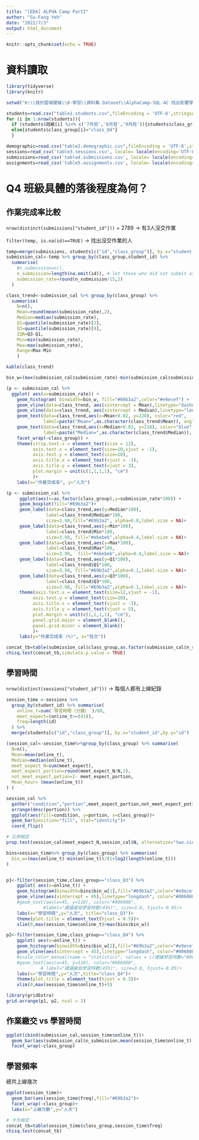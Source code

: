 ---
title: "[EDA] ALPHA Camp PartI"
author: "Su-Fang Yeh"
date: "2022/7/3"
output: html_document
---

```{r setup, include=FALSE}
knitr::opts_chunk$set(echo = TRUE)
```

# 資料讀取

```{r,message=FALSE}
library(tidyverse)
library(knitr)

setwd("H:\\我的雲端硬碟\\0-學習\\資料集 Dataset\\AlphaCamp-SQL-AC 找出影響學習投入的原因")

students=read.csv("table1.students.csv",fileEncoding = 'UTF-8',stringsAsFactors = T)
for (i in 1:nrow(students)){
  if (students$班級[i] %in% c('7月班','8月班','9月班')){students$class_group[i]="class_Q3"}
  else{students$class_group[i]="class_Q4"}
  }

demographic=read.csv("table2.demographic.csv",fileEncoding = 'UTF-8',stringsAsFactors = T)
sessions=read_csv('table3.sessions.csv', locale= locale(encoding='UTF-8'))
submissions=read_csv('table4.submissions.csv', locale= locale(encoding='UTF-8'))
assignments=read_csv('table5.assignments.csv', locale= locale(encoding='UTF-8'))
```

# Q4 班級具體的落後程度為何？

## 作業完成率比較

`nrow(distinct(submissions["student_id"]))` = 2789 -> 有3人沒交作業

`filter(temp, is.na(id)==TRUE)` -> 找出沒交作業的人

```{r, message=FALSE}
temp=merge(submissions, students[c("id","class_group")], by.x="student_id",by.y="id", all.y=TRUE)
submission_cal<-temp %>% group_by(class_group,student_id) %>%
  summarise(
    #n_submission=n(),
    n_submission=length(na.omit(id)), # let those who did not submit as 0
    submission_rate=round(n_submission/15,2)
  )

class_trend<-submission_cal %>% group_by(class_group) %>%
  summarise(
    N=n(),
    Mean=round(mean(submission_rate),2),
    Median=median(submission_rate),
    Q1=quantile(submission_rate)[2],
    Q3=quantile(submission_rate)[4],
    IQR=Q3-Q1,
    Min=min(submission_rate),
    Max=max(submission_rate),
    Range=Max-Min
    )

kable(class_trend)

```
```{r, message=FALSE}
bin_w=(max(submission_cal$submission_rate)-min(submission_cal$submission_rate))/(1+log2(length(submission_cal$submission_rate)))

(p <- submission_cal %>%
  ggplot( aes(x=submission_rate)) +
    geom_histogram( binwidth=bin_w, fill="#69b3a2",color="#e9ecef") +
    geom_vline(data=class_trend, aes(xintercept = Mean),linetype="dashed", color="red")+
    geom_vline(data=class_trend, aes(xintercept = Median),linetype="longdash",color="blue")+
    geom_text(data=class_trend,aes(x=Mean+0.02, y=220), color="red",
              label=paste("Mean=",as.character(class_trend$Mean)), angle=270, size=3.98)+
    geom_text(data=class_trend,aes(x=Median+0.02, y=218), color="blue",
              label=paste("Median=",as.character(class_trend$Median)), angle=270, size=3.98)+
    facet_wrap(~class_group)) +
    theme(strip.text.x = element_text(size = 12),
          axis.text.x = element_text(size=10,vjust = -1),
          axis.text.y = element_text(size=10),
          axis.title.x = element_text(vjust = -3),
          axis.title.y = element_text(vjust = 3),
          plot.margin = unit(c(1,1,1,1), "cm")
          )+
    labs(x="作業完成率", y="人次")

```
```{r, message=FALSE}
(p <- submission_cal %>%
     ggplot(aes(x=as.factor(class_group),y=submission_rate*100)) +
     geom_boxplot(fill="#69b3a2")+
     geom_label(data=class_trend,aes(y=Median*100),
               label=class_trend$Median*100,
               size=3.98,fill="#69b3a2", alpha=0.8,label.size = NA)+
     geom_label(data=class_trend,aes(y=Min*100),
               label=class_trend$Min*100,
               size=3.98, fill="#ebebeb",alpha=0.4,label.size = NA)+
     geom_label(data=class_trend,aes(y=Max*100),
               label=class_trend$Max*100,
               size=3.98,  fill="#ebebeb",alpha=0.4,label.size = NA)+
     geom_label(data=class_trend,aes(y=Q1*100),
               label=class_trend$Q1*100,
               size=3.98, fill="#69b3a2",alpha=0.1,label.size = NA)+
     geom_label(data=class_trend,aes(y=Q3*100),
               label=class_trend$Q3*100,
               size=3.98, fill="#69b3a2",alpha=0.1,label.size = NA)+
     theme(axis.text.x = element_text(size=12,vjust = -1),
          axis.text.y = element_text(size=10),
          axis.title.x = element_text(vjust = -3),
          axis.title.y = element_text(vjust = 5),
          plot.margin = unit(c(1,1,1,1), "cm"),
          panel.grid.major = element_blank(),
          panel.grid.minor = element_blank()
          )+
     labs(y="作業完成率 (%)", x="班次"))
```

```{r}
concat_tb=table(submission_cal$class_group,as.factor(submission_cal$n_submission))
chisq.test(concat_tb,simulate.p.value = TRUE) 

```

## 學習時間

`nrow(distinct(sessions["student_id"]))` -> 每個人都有上線紀錄

```{r,echo=FALSE, message=FALSE}
session_time <-sessions %>% 
  group_by(student_id) %>% summarise(
    online_t=sum(`學習時間（分鐘）`)/60,
    meet_expect=(online_t>=(45)),
    freq=length(id)
  ) %>% 
  merge(students[c("id","class_group")], by.x="student_id",by.y="id")

(session_cal<-session_time%>%group_by(class_group) %>% summarise(
  N=n(),
  Mean=mean(online_t),
  Median=median(online_t),
  meet_expect_N=sum(meet_expect),
  meet_expect_portion=round(meet_expect_N/N,2),
  not_meet_expect_potion=1- meet_expect_portion,
  Mean_hour= (mean(online_t))
) )

```


```{r, message=FALSE}
session_cal %>% 
  gather("condition","portion",meet_expect_portion,not_meet_expect_potion)%>%
  arrange(desc(portion)) %>%
  ggplot(aes(fill=condition, y=portion, x=class_group))+
  geom_bar(position="fill", stat="identity")+ 
  coord_flip()

```

```{r, message=FALSE}
# 比例檢定
prop.test(session_cal$meet_expect_N,session_cal$N, alternative="two.sided") 


```


```{r, message=FALSE}
bins=session_time%>% group_by(class_group) %>% summarise(
  bin_w=(max(online_t)-min(online_t))/(1+log2(length(online_t)))
)


p1<-filter(session_time,class_group=="class_Q3") %>% 
    ggplot( aes(x=online_t)) +
    geom_histogram(binwidth=bins$bin_w[1],fill="#69b3a2",color="#e9ecef")+
    geom_vline(aes(xintercept = 45),linetype="longdash", color="#006000")+
    #geom_text(aes(x=45, y=110), color="#006000",
              #label="建議最低學習時數(45h)", size=3.6, hjust=-0.05)+
    labs(x="學習時間",y="人次", title="class_Q3")+
    theme(plot.title = element_text(hjust = 0.5))+
    xlim(0,max(session_time$online_t)+max(bins$bin_w))

p2<-filter(session_time,class_group=="class_Q4") %>% 
    ggplot( aes(x=online_t)) +
    geom_histogram(binwidth=bins$bin_w[2],fill="#69b3a2",color="#e9ecef")+
    geom_vline(aes(xintercept = 45),linetype="longdash", color="#006000")+
    #scale_color_manual(name = "statistics", values = c(建議學習時數="#006000"))+
    #geom_text(aes(x=45, y=110), color="#006000",
             # label="建議最低學習時數(45h)", size=3.6, hjust=-0.05)+
    labs(x="學習時間",y="人次",title="class_Q4")+
    theme(plot.title = element_text(hjust = 0.5))+
    xlim(0,max(session_time$online_t)+5)

library(gridExtra)
grid.arrange(p1, p2, ncol = 2)

```

## 作業繳交 vs 學習時間

```{r,echo=FALSE, message=FALSE}

ggplot(cbind(submission_cal,session_time$online_t))+
  geom_bar(aes(submission_cal$n_submission,mean(session_time$online_t)),stat = "identity")+
  facet_wrap(~class_group)

```

## 學習頻率

總共上線幾次

```{r,echo=FALSE, message=FALSE}

ggplot(session_time)+
  geom_bar(aes(session_time$freq),fill="#69b3a2")+
  facet_wrap(~class_group)+
  labs(x="上線次數",y="人次")

```
```{r}
# 卡方檢定
concat_tb=table(session_time$class_group,session_time$freq)
chisq.test(concat_tb) 
```
